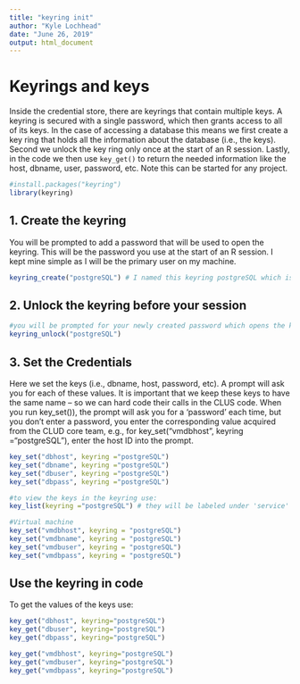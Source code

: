 ```yaml
---
title: "keyring init"
author: "Kyle Lochhead"
date: "June 26, 2019"
output: html_document
---
```


# Keyrings and keys

Inside the credential store, there are keyrings that contain multiple keys. A keyring is secured with a single password, which then grants access to all of its keys. In the case of accessing a database this means we first create a key ring that holds all the information about the database (i.e., the keys). Second we unlock the key ring only once at the start of an R session. Lastly, in the code we then use `key_get()` to return the needed information like the host, dbname, user, password, etc. Note this can be started for any project.

```r
#install.packages("keyring")
library(keyring)
```

## 1. Create the keyring

You will be prompted to add a password that will be used to open the keyring. This will be the password you use at the start of an R session. I kept mine simple as I will be the primary user on my machine.

```r
keyring_create("postgreSQL") # I named this keyring postgreSQL which is the postgreSQL server information on my local machine. It is important to keep these names the same so we can hard code them in the CLUS code.
```

## 2. Unlock the keyring before your session
```r
#you will be prompted for your newly created password which opens the keyring
keyring_unlock("postgreSQL")
```

## 3. Set the Credentials

Here we set the keys (i.e., dbname, host, password, etc). A prompt will ask you for each of these values. It is important that we keep these keys to have the same name -- so we can hard code their calls in the CLUS code. When you run key_set()), the prompt will ask you for a 'password' each time, but you don't enter a password, you enter the corresponding value acquired from the CLUD core team, e.g., for key_set("vmdbhost", keyring ="postgreSQL"), enter the host ID into the prompt.

```r
key_set("dbhost", keyring ="postgreSQL") 
key_set("dbname", keyring ="postgreSQL") 
key_set("dbuser", keyring ="postgreSQL")
key_set("dbpass", keyring ="postgreSQL")

#to view the keys in the keyring use:
key_list(keyring ="postgreSQL") # they will be labeled under 'service'

#Virtual machine
key_set("vmdbhost", keyring = "postgreSQL") 
key_set("vmdbname", keyring = "postgreSQL") 
key_set("vmdbuser", keyring = "postgreSQL")
key_set("vmdbpass", keyring = "postgreSQL")

```
## Use the keyring in code

To get the values of the keys use:
```r
key_get("dbhost", keyring="postgreSQL")
key_get("dbuser", keyring="postgreSQL")
key_get("dbpass", keyring="postgreSQL")

key_get("vmdbhost", keyring="postgreSQL")
key_get("vmdbuser", keyring="postgreSQL")
key_get("vmdbpass", keyring="postgreSQL")

```